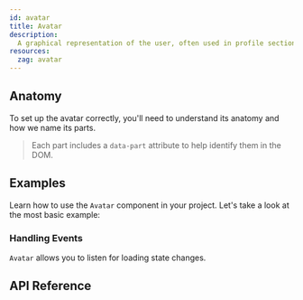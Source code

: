 ```yaml
---
id: avatar
title: Avatar
description:
  A graphical representation of the user, often used in profile sections.
resources:
  zag: avatar
---
```



<ComponentPreview id="Avatar" />

## Anatomy

To set up the avatar correctly, you'll need to understand its anatomy and how we
name its parts.

> Each part includes a `data-part` attribute to help identify them in the DOM.

<Anatomy id="avatar" />

## Examples

Learn how to use the `Avatar` component in your project. Let's take a look at
the most basic example:

<Example id="basic" />

### Handling Events

`Avatar` allows you to listen for loading state changes.

<Example id="events" />

## API Reference

<ComponentTypes id="avatar" />
